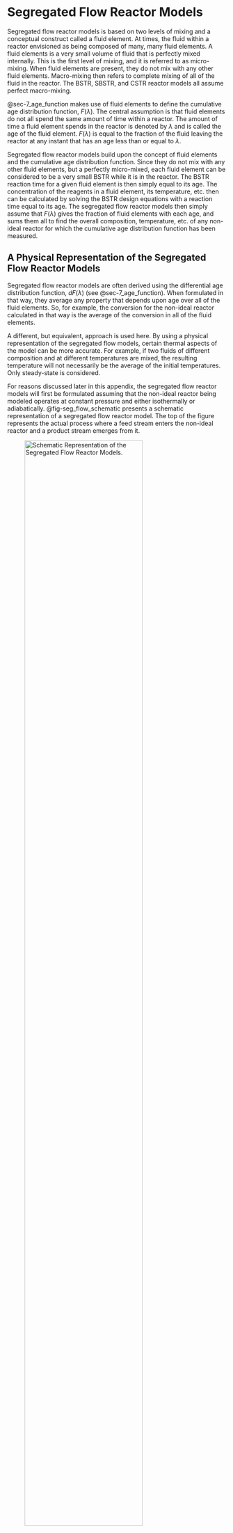 # Segregated Flow Reactor Models {#sec-apndx_seg_flow}

Segregated flow reactor models is based on two levels of mixing and a conceptual construct called a fluid element. At times, the fluid within a reactor envisioned as being composed of many, many fluid elements.  A fluid elements is a very small volume of fluid that is perfectly mixed internally. This is the first level of mixing, and it is referred to as micro-mixing. When fluid elements are present, they do not mix with any other fluid elements. Macro-mixing then refers to complete mixing of all of the fluid in the reactor. The BSTR, SBSTR, and CSTR reactor models all assume perfect macro-mixing.

@sec-7_age_function makes use of fluid elements to define the cumulative age distribution function, $F\left(\lambda\right)$. The central assumption is that fluid elements do not all spend the same amount of time within a reactor. The amount of time a fluid element spends in the reactor is denoted by $\lambda$ and is called the age of the fluid element. $F\left(\lambda\right)$ is equal to the fraction of the fluid leaving the reactor at any instant that has an age less than or equal to $\lambda$.

Segregated flow reactor models build upon the concept of fluid elements and the cumulative age distribution function. Since they do not mix with any other fluid elements, but a perfectly micro-mixed, each fluid element can be considered to be a very small BSTR while it is in the reactor. The BSTR reaction time for a given fluid element is then simply equal to its age. The concentration of the reagents in a fluid element, its temperature, etc. then can be calculated by solving the BSTR design equations with a reaction time equal to its age. The segregated flow reactor models then simply assume that $F\left(\lambda\right)$ gives the fraction of fluid elements with each age, and sums them all to find the overall composition, temperature, etc. of any non-ideal reactor for which the cumulative age distribution function has been measured.

## A Physical Representation of the Segregated Flow Reactor Models

Segregated flow reactor models are often derived using the differential age distribution function, $dF\left(\lambda\right)$ (see @sec-7_age_function). When formulated in that way, they average any property that depends upon age over all of the fluid elements. So, for example, the conversion for the non-ideal reactor calculated in that way is the average of the conversion in all of the fluid elements.

A different, but equivalent, approach is used here. By using a physical representation of the segregated flow models, certain thermal aspects of the model can be more accurate. For example, if two fluids of different composition and at different temperatures are mixed, the resulting temperature will not necessarily be the average of the initial temperatures. Only steady-state is considered.

For reasons discussed later in this appendix, the segregated flow reactor models will first be formulated assuming that the non-ideal reactor being modeled operates at constant pressure and either isothermally or adiabatically. @fig-seg_flow_schematic presents a schematic representation of a segregated flow reactor model. The top of the figure represents the actual process where a feed stream enters the non-ideal reactor and a product stream emerges from it.

![Schematic Representation of the Segregated Flow Reactor Models.](Graphics/segregated_flow_model.png){#fig-seg_flow_schematic width="80%"}

To represent a segregated flow reactor model physically, a small interval of time, $\Delta t_B$, is used as a basis. As the figure suggests, the feed flow during this interval is collected as a representative sample of the feed. The volume of the sample and the molar amount of each reagent in the sample are simply their flow rates multiplied by the time interval, and the temperature of the sample equals that of the feed stream. The pressure is assumed to be the same everywhere in the system.

The sample is assumed to be perfectly mixed at the time, $\tau =0$, it is put into vessel 0 in the figure. Fluid elements form instantaneously in vessel 0, and they begin to leave it and flow to vessel 1. The fraction of the fluid elements leaving vessel 0 at any instant is chosen so that once all the fluid has transferred to vessel 1, the cumulative age distribution function of the fluid in vessel 1 equals $dF\left(\lambda\right)$ for the non-ideal reactor. The figure indicates that infinite time, $\tau = \infty$, is required for all of the fluid to transfer because technically $F$ approaches $1$ as $\lambda$ approaches $\infty$, but practically the age function for the non-ideal reactor will become essentially equal to one at some finite value of $\tau$.

Since the sample was withdrawn from the feed over an interval of time, $\Delta t_B$, the converted sample is returned to the product stream over the same interval of time. By dividing the final sample volume and molar amounts of the reagents by that time interval, the volumetric and molar flow rates of the product stream can be calculated.

### The Rate of Flow from Vessel 0 to Vessel 1

The mass of fluid in vessel 0 at $\tau=0$ can be calculated using the feed density and the initial volume of the sample, @eq-seg_flow_initial_mass. At any later time, $\tau$, the fluid elements with an age less than or equal to $\tau$ will have left vessel 0, so the mass of the fluid remaining in vessel 0 is given by @eq-seg_flow_mass_remaining.

$$
m_{0,0} = \rho_{feed} V_{0,0}
$${#eq-seg_flow_initial_mass}

$$
m_{0,\tau} = m_{0,0} \left(1-F\left(\tau\right)\right) = \rho_{feed} V_{0,0}\left(1-F\left(\tau\right)\right)
$${#eq-seg_flow_mass_remaining}

The instantaneous rate of change of the mass within vessel 0 is simply the derivative of $m_{0,\tau}$ with respect to time. The instantaneous rate of mass change will be negative, and by mass balance, it must equal the negative of the instantaneous mass flow rate from vessel 0 to vessel 1, leading to @eq-seg_flow_inst_mass_flow.

$$
\dot{m}_\tau = \rho_{feed} V_{0,0} \frac{dF}{d\lambda}\Bigg\vert_{\lambda=\tau}
$${#eq-seg_flow_inst_mass_flow}

Because mass is leaving, the volume of fluid in vessel 0 will also be changing with time. The instantaneous density of the fluid in vessel 0 is then simply the instantaneous mass divided by the instantaneous volume, @eq-seg_flow_inst_density.

$$
\rho_{0,\tau} = \frac{m_{0,\tau}}{V_{0,\tau}} = \frac{\rho_{feed} V_{0,0}\left(1-F\left(\tau\right)\right)}{V_{0,\tau}}
$${#eq-seg_flow_inst_density}

The instantaneous volumetric flow rate from vessel 0 to vessel 1 is then simply equal to the instantaneous mass flow rate divided by the instantaneous density, @eq-seg_flow_inst_vol_flow

$$
\dot{V}_\tau = \frac{\dot{m}_\tau}{\rho_{0,\tau}} = \frac{\rho_{feed} V_{0,0} \frac{dF}{d\lambda}\Bigg\vert_{\lambda=\tau}}{\frac{\rho_{feed} V_{0,0}\left(1-F\left(\tau\right)\right)}{V_{0,\tau}}} = \frac{V_{0,\tau}}{1-F\left(\tau\right)} \frac{dF}{d\lambda}\Bigg\vert_{\lambda=\tau}
$${#eq-seg_flow_inst_vol_flow}

The instantaneous concentration of reagent $i$ in vessel 0 is equal to the instantaneous molar amount in the vessel divided by the instantaneous volume of fluid in the vessel. The instantaneous concentration leaving vessel 0 must equal the instantaneous concentration in the vessel. Multiplying that concentration by the volumetric flow rate leaving the vessel 0 yields the instantaneous molar flow rate of reagent $i$ from vessel 0 to vessel 1, @eq-seg_flow_inst_molar_flow.

$$
\dot{n}_{i,\tau} = C_{i,\tau}\dot{V}_\tau = \frac{n_{i,0,\tau}}{V_{0,\tau}} \frac{V_{0,\tau}}{1-F\left(\tau\right)} \frac{dF}{d\lambda}\Bigg\vert_{\lambda=\tau} =  \frac{n_{i,0,\tau}}{1-F\left(\tau\right)} \frac{dF}{d\lambda}\Bigg\vert_{\lambda=\tau}
$${#eq-seg_flow_inst_molar_flow}

## Formulation of the Early-Mixing Segregated Flow Reactor Model

In the early mixing segregated flow reactor model, the reaction occurs in vessel 0, and no reaction occurs in vessel 1. All of the reagents enter vessel 0 at $\tau = 0$, and there is a steady (time varying) flow from it. As such, in the early-mixing model, vessel 0 is an SBSTR with flow out. This is equivalent to a negative flow in, allowing @eq-sbstr_mol_balance to be used as the mole balance on reagent $i$ in vessel 0, @eq-early_mix_mole_bal. Similarly, the SBSTR energy balance can be used. When doing so, $T_{in}$ becomes $T_{out}$ and the integral becomes equal to zero, leaving @eq-early_mix_energy_bal as the energy balance for vessel 0.

$$
\frac{dn_{i,0}}{d\tau} = -\dot{n}_{i,\tau} + \sum_j \nu_{i,j}r_jV_{0,\tau}
$${#eq-early_mix_mole_bal}

$$
\sum_i \left(n_{i,0}\hat{C}_{p,i}\right)\frac{dT_0}{d\tau} - P\frac{dV_0}{d\tau} = - V_0 \sum_j r_j \Delta H_j 
$${#eq-early_mix_energy_bal}

At this point the two design equations contain three dependent variables, $n_{i,0}$, $T_0$ and $V_0$, so a third design equation is needed. If the reacting fluid is an incompressible liquid, the derivative, $\frac{dV_0}{d\tau}$, can be set equal to zero, eliminating one dependent variable. Noting that $P$ is constant, for gases the differential form of the ideal gas law can be used, @eq-early_mix_dif_gas_law.

$$
V_{0,\tau} = \frac{RT_{0,\tau}\sum_i n_{i,0,\tau}}{P} \quad \Rightarrow \quad T_{0,\tau}\sum_i \frac{dn_{i,0}}{d\tau} + \sum_i n_{i,0,\tau} \frac{dT_{0}}{d\tau} -\frac{P}{R}\frac{dV_0}{d\tau} = 0
$${#eq-early_mix_dif_gas_law}

Vessel 1 starts empty and has fluid flowing into it continuously. In effect, it is an SBSTR with flow in and with all rates equal to zero. Therefore, the mole and energy balances for vessel 1 are given by @eq-early_mix_vessel_1_mol_bal and @eq-early_mix_vessel_1_energy_bal. Again, there is a extra dependent variable and for liquids $\frac{dV_1}{d\tau}$ can be set equal to zero while for gases the differential form of the ideal gas law, @eq-early_mix_vessel_1_gas_law, is added.

$$
\frac{dn_{i,1}}{d\tau} = \dot{n}_{i,\tau}
$${#eq-early_mix_vessel_1_mol_bal}

$$
\sum_i \left( n_{i,1} \hat{C}_{p,i}\right)  \frac{dT_1}{d\tau} - P\frac{dV_1}{d\tau} = - \sum_i \dot{n}_{i,\tau} \int_{T_{0,\tau}}^{T_1} \hat{C}_{p,i}dT
$${#eq-early_mix_vessel_1_energy_bal}

$$
T_{1,\tau}\sum_i\frac{dn_{i,1}}{d\tau} + \sum_i n_{i,1,\tau}\frac{dT_1}{d\tau} - \frac{P}{R}\frac{dV_1}{d\tau} = 0
$${#eq-early_mix_vessel_1_gas_law}

Equations [-@eq-early_mix_mole_bal] through [-@eq-early_mix_vessel_1_gas_law] are the design equations for vessels 0 and 1 in the early-mixing segregated flow reactor model. The molar flow rates, $\dot{n}_{i,\tau}$, are given by @eq-seg_flow_inst_molar_flow. The design equations are IVODEs with $\tau$ as the independent variables and $n_{i,0}$, $T_0$, $V_0$, $n_{i,1}$, $T_1$, and $V_1$ as the dependent variables. For incompressible liquids, the dependent variables are $n_{i,0}$, $T_0$, $n_{i,1}$, and $T_1$.

Initial values and a stopping criterion are needed in order to solve the design equations numerically. As described above, the process begins at $\tau = 0$, so the initial values are simply the values of the dependent variables at that time. The initial molar amounts, temperature and volume for vessel 0 were already mentioned and are shown in @fig-seg_flow_schematic. Initially vessel 1 is empty, so the molar amounts and volume are equal to zero. Since vessel 1 is empty, it doesn't have a temperature. To avoid numerical issues, it can be set equal to the initial temperature of vessel 0. Altogether then, the initial values and stopping criterion for the early-mixing segregated flow reactor model are given in @tbl-early_mix_initial_values. For liquids, initial values for $V_0$ and $V_1$ are not needed.

| Variable | Initial Value | Stopping Criterion |
|:------:|:-------:|:-------:|
| $\tau$ | $0$ | $\infty$ |
| $n_{i,0}$ | $\dot{n}_{i,feed} \Delta t_B$ | |
| $T_0$ | $T_{feed}$ |  |
| $V_0$ (gases only) | $\dot{V}_{feed} \Delta t_B$ |  |
| $n_{i,1}$ | $0$ | |
| $T_1$ | $T_{feed}$ |  |
| $V_1$ (gases only) | $0$ |  |
  
: Initial values and stopping criterion for solving the early-mixing segregated flow design equations, [-@eq-early_mix_mole_bal] through [-@eq-early_mix_vessel_1_gas_law]. {#tbl-early_mix_initial_values}

After the design equations have been solved, the final values of the vessel 1 molar amounts, temperature, and volume can be used to calculate the volumetric flow rate, molar flow rates and temperature of the non-ideal reactor product stream using Equations [-@eq-early_mix_prod_molar_flow], [-@eq-early_mix_prod_temp], and [-@eq-early_mix_prod_vol_flow]. In the case of incompressible liquids, the final volume of vessel 1 will equal the initial volume of vessel 0.

$$
\dot{n}_{i,product} = \frac{n_{i,1}\big\vert_{\tau = \infty}}{\Delta t_B}
$${#eq-early_mix_prod_molar_flow}

$$
T_{product} = T_1\big\vert_{\tau = \infty}
$${#eq-early_mix_prod_temp}

$$
\dot{V}_{product} = \frac{V_1\big\vert_{\tau = \infty}}{\Delta t_B}
$${#eq-early_mix_prod_vol_flow}

## Formulation of the Late-Mixing Segregated Flow Reactor Model

In the early-mixing segregated flow model the fluid in the reactor macro-mixes at the start of the process. In the late-mixing segregated flow model, reaction does not occur in vessel 0. Vessel 1 is the reactor, and macro-mixing in it occurs over time as fluid elements flow in.

Because no reaction occurs in vessel 0, only mole balances are needed to model it. It is essentially an SBSTR with flow out and no reactions taking place, leading to the mole balance shown in @eq-late_mix_vessel_0_mole_bal. The temperature is constant and equal to the non-ideal reactor feed temperature. For gases, the volume of vessel 0 can be calculated using the known pressure and temperature together with the molar amounts found by solving the mole balance.

$$
\frac{dn_{i,0}}{d\tau} = \dot{n}_{i,\tau}
$${#eq-late_mix_vessel_0_mole_bal}

The reaction takes place in vessel 1, and since there is continuous flow into it, it can be modeled using the SBSTR mole and energy balances, Equations [-@eq-late_mix_vessel_1_mole_bal] and [-@eq-late_mix_energy_bal]. This gives two equations with three dependent variables, so the differential ideal gas law, @eq-late_mix_diff_gas_law, is added to the design equations for gases or the derivative $\frac{dV_1}{d\tau}$ is set equal to zero for liquids.

$$
\frac{dn_{i,1}}{d\tau} = \dot{n}_{i,\tau} + \sum_j \nu_{i,j}r_jV_{1,\tau}
$${#eq-late_mix_vessel_1_mole_bal}

$$
\sum_i \left( n_{i,1} \hat{C}_{p,i}\right)  \frac{dT_1}{d\tau} - P\frac{dV_1}{d\tau} = - \sum_i \dot{n}_{i,\tau} \int_{T_{0,\tau}}^{T_1} \hat{C}_{p,i}dT  - V_1\sum_j r_j \Delta H_j
$${#eq-late_mix_energy_bal}

$$
T_{1,\tau}\sum_i\frac{dn_{i,1}}{d\tau} + \sum_i n_{i,1,\tau}\frac{dT_1}{d\tau} - \frac{P}{R}\frac{dV_1}{d\tau} = 0
$${#eq-late_mix_diff_gas_law}

There are only four dependent variables in the late-mixing segregated flow reactor model, but their values are the same as in the early-mixing model. The stopping criterion is also the same as for the early-mixing model as shown in @tbl-late_mix_initial_values

| Variable | Initial Value | Stopping Criterion |
|:------:|:-------:|:-------:|
| $\tau$ | $0$ | $\infty$ |
| $n_{i,0}$ | $\dot{n}_{i,feed} \Delta t_B$ | |
| $n_{i,1}$ | $0$ | |
| $T_1$ | $T_{feed}$ |  |
| $V_1$ (gases only) | $0$ |  |
  
: Initial values and stopping criterion for solving the late-mixing segregated flow design equations, [-@eq-late_mix_vessel_0_mole_bal] through [-@eq-late_mix_diff_gas_law]. {#tbl-late_mix_initial_values}

As for the early-mixing model, the molar flow rates in the design equations, $\dot{n}_{i,\tau}$, are given by @eq-seg_flow_inst_molar_flow, and the volumetric flow rate, molar flow rates and temperature of the non-ideal reactor product stream using Equations [-@eq-early_mix_prod_molar_flow], [-@eq-early_mix_prod_temp], and [-@eq-early_mix_prod_vol_flow].

## Numerical Cumulative Age Distribution Function

The cumulative age distribution function, $F\left(\lambda\right)$, and its derivative, $\frac{dF}{d\lambda}$, appear in the design equations for the segregated flow reactor models. Those design equations are IVODEs, and they typically must be solved numerically. To do so, a derivatives function must be written. It must accept a value of the independent variable and corresponding values of the dependent variables and return the values of the derivatives that appear in the design equations.

Typically, if the cumulative age distribution function was measured using stimulus-response experiments (see @sec-7_age_function), $F\left(\lambda\right)$ will be available as a table of corresponding values of $F$ and $\lambda$, and not as an analytical function. When the IVODE solver calls the derivatives function, it may pass any value of the independent variable (and corresponding values of the dependent variables). More importantly, it may pass a value for the time (i. e. $\lambda$) that is not in the table of $F$ *vs.* $\lambda$ values. Consequently, when $F\left(\lambda\right)$ and $\frac{dF}{d\lambda}$ are needed to evaluate the derivatives, their values will need to be estimated numerically using the tabular $F$ *vs.* $\lambda$ data.

The value of $F$ at the largest values of $\lambda$ should be equal to 1, within experimental error. If this is not the case, a row can be added to the end of the tabular data with $\lambda$ greater than all of the values in the table and $F$ equal to one. The easiest way to estimate $F$ and $\frac{dF}{d\lambda}$ is using backward differences. The numerical estimates for $F$ and $\frac{dF}{d\lambda}$ should equal zero for values of $\lambda$ less than or equal to zero. For values of $\lambda$ greater than the largest value in the table, the estimate for $F$ should equal 1.0 and that for $\frac{dF}{d\lambda}$ should equal zero. Any other value of $\lambda$ will fall between two table entries, one, $\lambda_{i-1}$, less than $\lambda$ and the other, $\lambda_{i}$, greater than $\lambda$. The value of $F$ can be calculated using @eq-F_estimate, and the value of $\frac{dF}{d\lambda}$ can be estimated using @eq-dFdlambda_estimate.

$$
F\left(\lambda\right) = F\left(\lambda_{i-1}\right) + \frac{F\left(\lambda_{i}\right) - F\left(\lambda_{i-1}\right)}{\lambda_{i} - \lambda_{i-1}} \left( \lambda - \lambda_{i-1} \right)
$${#eq-F_estimate}

$$
\frac{dF}{d\lambda}\Bigg\vert_{\lambda} = \frac{F\left(\lambda_{i}\right) - F\left(\lambda_{i-1}\right)}{\lambda_{i} - \lambda_{i-1}}
$${#eq-dFdlambda_estimate}

## Accounting for Pressure Drop and Heat Exchange

The early-mixing and late-mixing segregated flow reactor models above were developed with the assumption that the pressure is constant and if the reacting fluid is a gas, it expands or contracts. This is a common situation for flow reactors. Stirred tanks normally operate at constant pressure, and often for tubular reactors the pressure drop along the length of the reactor is negligible. If the pressure in the steady-state, non-ideal reactor varies with position, an equation for the variation of the pressure with reaction time could be added to the segregated flow reactor models above. For example, if the non-ideal reactor is tubular and the pressure drops along its length, the pressure *vs.* length relationship could be introduced to the segregated flow models as pressure *vs. reaction time.

Adapting the segregated flow reactor models to include heat exchange is not as obvious. One option would be to assume that the vessel where the reaction occurs has the same heat transfer area to reactor volume as the non-ideal reactor being modeled. In *Reaction Engineering Basics* the segregated flow models are only used to isothermal or adiabatic reactors with constant pressure.

## Symbols Used in @sec-apndx_seg_flow

| Symbol | Meaning |
|:-------|:--------|
| $m$ | Fluid mass; first subscripted "0" and "1" denote the vessel, second subscripts denote the reaction time. |
| $\dot{m}$ | Mass flow rate; first subscripted "0" and "1" denote the vessel, second subscripts denote the reaction time. |
| $n_i$ | Molar amount of reagent $i$; first subscripted "0" and "1" denote the vessel, second subscripts denote the reaction time. |
| $\dot{n}_i$ | Molar flow rate; subscripted "feed" and "product" denote the flow stream, a subscripted "$\tau$" denotes a reaction time of $\tau$. |
| $r_j$ | Rate of reaction $j$. |
| $C_i$ | Concentration of reagent $i$. |
| $F\left(\lambda\right)$ | Cumulative age distribution function. |
| $P$ | Pressure. |
| $R$ | Ideal gas constant. |
| $T$ | Temperature; subscripted "feed" and "product" denote the flow stream, a subscripted "$\tau$" denotes a reaction time of $\tau$. |
| $V$ | Reacting fluid volume; first subscripted "0" and "1" denote the vessel, second subscripts denote the reaction time. |
| $\dot{V}$ | Volumetric flow rate; subscripted "feed" and "product" denote the flow stream, a subscripted "$\tau$" denotes a reaction time of $\tau$. |
| $\lambda$ | Age of a fluid element. |
| $\rho$ | Density. |
| $\tau$ | Reaction time. |
| $\Delta t_B$ | Sampling time used as a basis for calculations. |
| $\Delta H_j$ | Heat of reaction $j$. |

: {tbl-colwidths="[20,80]"}

